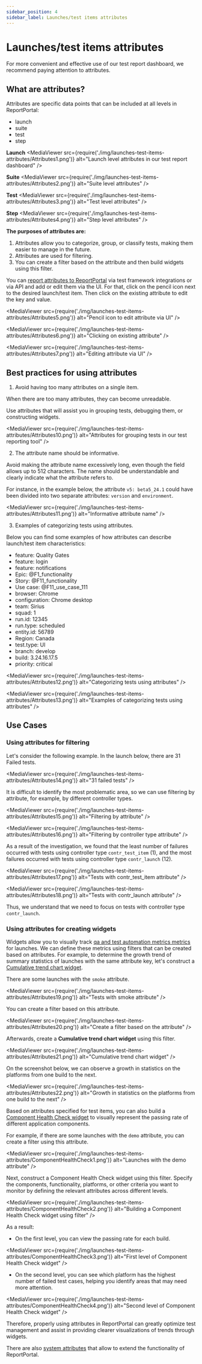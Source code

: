 ```yaml
---
sidebar_position: 4
sidebar_label: Launches/test items attributes
---
```


# Launches/test items attributes

For more convenient and effective use of our test report dashboard, we recommend paying attention to attributes.

## What are attributes?

Attributes are specific data points that can be included at all levels in ReportPortal:

* launch
* suite
* test
* step

**Launch**
<MediaViewer src={require('./img/launches-test-items-attributes/Attributes1.png')} alt="Launch level attributes in our test report dashboard" />

**Suite**
<MediaViewer src={require('./img/launches-test-items-attributes/Attributes2.png')} alt="Suite level attributes" />

**Test**
<MediaViewer src={require('./img/launches-test-items-attributes/Attributes3.png')} alt="Test level attributes" />

**Step**
<MediaViewer src={require('./img/launches-test-items-attributes/Attributes4.png')} alt="Step level attributes" />

**The purposes of attributes are:**

1. Attributes allow you to categorize, group, or classify tests, making them easier to manage in the future.
2. Attributes are used for filtering.
3. You can create a filter based on the attribute and then build widgets using this filter.

You can [report attributes to ReportPortal](/log-data-in-reportportal/HowToReportAttributesToReportPortal) via test framework integrations or via API and add or edit them via the UI. For that, click on the pencil icon next to the desired launch/test item. Then click on the existing attribute to edit the key and value.

<MediaViewer src={require('./img/launches-test-items-attributes/Attributes5.png')} alt="Pencil icon to edit attribute via UI" />

<MediaViewer src={require('./img/launches-test-items-attributes/Attributes6.png')} alt="Clicking on existing attribute" />

<MediaViewer src={require('./img/launches-test-items-attributes/Attributes7.png')} alt="Editing attribute via UI" />

## Best practices for using attributes

1. Avoid having too many attributes on a single item.

When there are too many attributes, they can become unreadable.

Use attributes that will assist you in grouping tests, debugging them, or constructing widgets.

<MediaViewer src={require('./img/launches-test-items-attributes/Attributes10.png')} alt="Attributes for grouping tests in our test reporting tool" />

2. The attribute name should be informative.

Avoid making the attribute name excessively long, even though the field allows up to 512 characters. The name should be understandable and clearly indicate what the attribute refers to.

For instance, in the example below, the attribute `v5: beta5_24.1` could have been divided into two separate attributes: `version` and `environment`.

<MediaViewer src={require('./img/launches-test-items-attributes/Attributes11.png')} alt="Informative attribute name" />

3. Examples of categorizing tests using attributes.

Below you can find some examples of how attributes can describe launch/test item characteristics:

* feature: Quality Gates
* feature: login
* feature: notifications
* Epic: @F1_functionality
* Story: @F11_functionality
* Use case: @F11_use_case_111
* browser: Chrome
* configuration: Chrome desktop
* team: Sirius
* squad: 1
* run.id: 12345
* run.type: scheduled
* entity.id: 56789
* Region: Canada
* test.type: UI
* branch: develop
* build: 3.24.16.17.5
* priority: critical

<MediaViewer src={require('./img/launches-test-items-attributes/Attributes12.png')} alt="Categorizing tests using attributes" />

<MediaViewer src={require('./img/launches-test-items-attributes/Attributes13.png')} alt="Examples of categorizing tests using attributes" />

## Use Cases

### Using attributes for filtering

Let's consider the following example. In the launch below, there are 31 Failed tests.

<MediaViewer src={require('./img/launches-test-items-attributes/Attributes14.png')} alt="31 failed tests" />

It is difficult to identify the most problematic area, so we can use filtering by attribute, for example, by different controller types.

<MediaViewer src={require('./img/launches-test-items-attributes/Attributes15.png')} alt="Filtering by attribute" />

<MediaViewer src={require('./img/launches-test-items-attributes/Attributes16.png')} alt="Filtering by controller type attribute" />

As a result of the investigation, we found that the least number of failures occurred with tests using controller type `contr_test_item` (1), and the most failures occurred with tests using controller type `contr_launch` (12).

<MediaViewer src={require('./img/launches-test-items-attributes/Attributes17.png')} alt="Tests with contr_test_item attribute" />

<MediaViewer src={require('./img/launches-test-items-attributes/Attributes18.png')} alt="Tests with contr_launch attribute" />

Thus, we understand that we need to focus on tests with controller type `contr_launch`.

### Using attributes for creating widgets

Widgets allow you to visually track [qa and test automation metrics metrics](/dashboards-and-widgets/ReportingAndMetricsInReportPortal/#qa-and-test-automation-metrics-in-reportportal) for launches. We can define these metrics using filters that can be created based on attributes. For example, to determine the growth trend of summary statistics of launches with the same attribute key, let's construct a [Cumulative trend chart widget](/dashboards-and-widgets/CumulativeTrendChart).

There are some launches with the `smoke` attribute.

<MediaViewer src={require('./img/launches-test-items-attributes/Attributes19.png')} alt="Tests with smoke attribute" />

You can create a filter based on this attribute.

<MediaViewer src={require('./img/launches-test-items-attributes/Attributes20.png')} alt="Create a filter based on the attribute" />

Afterwards, create a **Cumulative trend chart widget** using this filter.

<MediaViewer src={require('./img/launches-test-items-attributes/Attributes21.png')} alt="Cumulative trend chart widget" />

On the screenshot below, we can observe a growth in statistics on the platforms from one build to the next.

<MediaViewer src={require('./img/launches-test-items-attributes/Attributes22.png')} alt="Growth in statistics on the platforms from one build to the next" />

Based on attributes specified for test items, you can also build a [Component Health Check widget](/dashboards-and-widgets/ComponentHealthCheck/) to visually represent the passing rate of different application components.

For example, if there are some launches with the `demo` attribute, you can create a filter using this attribute.

<MediaViewer src={require('./img/launches-test-items-attributes/ComponentHealthCheck1.png')} alt="Launches with the demo attribute" />

Next, construct a Component Health Check widget using this filter. Specify the components, functionality, platforms, or other criteria you want to monitor by defining the relevant attributes across different levels.

<MediaViewer src={require('./img/launches-test-items-attributes/ComponentHealthCheck2.png')} alt="Building a Component Health Check widget using filter" />

As a result:

- On the first level, you can view the passing rate for each build.

<MediaViewer src={require('./img/launches-test-items-attributes/ComponentHealthCheck3.png')} alt="First level of Component Health Check widget" />

- On the second level, you can see which platform has the highest number of failed test cases, helping you identify areas that may need more attention.

<MediaViewer src={require('./img/launches-test-items-attributes/ComponentHealthCheck4.png')} alt="Second level of Component Health Check widget" />

Therefore, properly using attributes in ReportPortal can greatly optimize test management and assist in providing clearer visualizations of trends through widgets.

There are also [system attributes](/log-data-in-reportportal/HowToReportAttributesToReportPortal#system-attributes) that allow to extend the functionality of ReportPortal.
